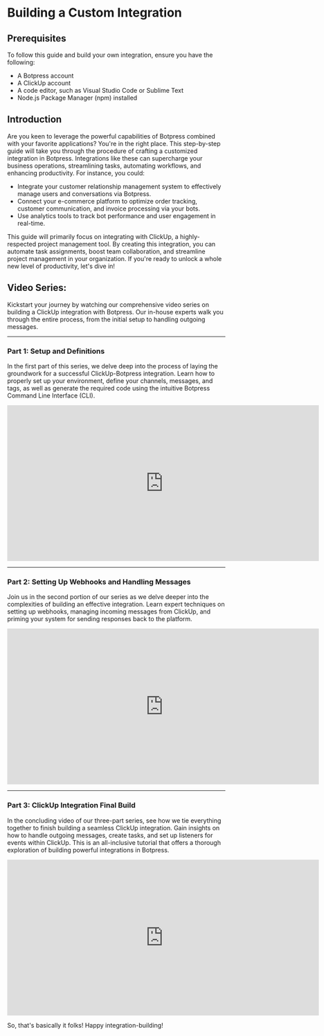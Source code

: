 # Building a Custom Integration

## Prerequisites

To follow this guide and build your own integration, ensure you have the following:

- A Botpress account
- A ClickUp account
- A code editor, such as Visual Studio Code or Sublime Text
- Node.js Package Manager (npm) installed

## Introduction

Are you keen to leverage the powerful capabilities of Botpress combined with your favorite applications? You're in the right place. This step-by-step guide will take you through the procedure of crafting a customized integration in Botpress. Integrations like these can supercharge your business operations, streamlining tasks, automating workflows, and enhancing productivity. For instance, you could:

- Integrate your customer relationship management system to effectively manage users and conversations via Botpress.
- Connect your e-commerce platform to optimize order tracking, customer communication, and invoice processing via your bots.
- Use analytics tools to track bot performance and user engagement in real-time.

This guide will primarily focus on integrating with ClickUp, a highly-respected project management tool. By creating this integration, you can automate task assignments, boost team collaboration, and streamline project management in your organization. If you're ready to unlock a whole new level of productivity, let's dive in!

## Video Series:

Kickstart your journey by watching our comprehensive video series on building a ClickUp integration with Botpress. Our in-house experts walk you through the entire process, from the initial setup to handling outgoing messages.

---

### Part 1: Setup and Definitions

In the first part of this series, we delve deep into the process of laying the groundwork for a successful ClickUp-Botpress integration. Learn how to properly set up your environment, define your channels, messages, and tags, as well as generate the required code using the intuitive Botpress Command Line Interface (CLI).

<iframe
  data-youtube-iframe
  width="720"
  height="360"
  src="https://www.youtube.com/embed/uXRQuBl1r2U?si=SgPFtY2WWTETTr0f"
  title="YouTube video player"
  frameborder="0"
  allow="accelerometer; autoplay; clipboard-write; encrypted-media; gyroscope; picture-in-picture; web-share"
  allowfullscreen
></iframe>

---

### Part 2: Setting Up Webhooks and Handling Messages

Join us in the second portion of our series as we delve deeper into the complexities of building an effective integration. Learn expert techniques on setting up webhooks, managing incoming messages from ClickUp, and priming your system for sending responses back to the platform.

<iframe
  data-youtube-iframe
  width="720"
  height="360"
  src="https://www.youtube.com/embed/Q-wV112_rOw?si=HbeJOP7Iom8tZCww"
  title="YouTube video player"
  frameborder="0"
  allow="accelerometer; autoplay; clipboard-write; encrypted-media; gyroscope; picture-in-picture; web-share"
  allowfullscreen
></iframe>

---

### Part 3: ClickUp Integration Final Build

In the concluding video of our three-part series, see how we tie everything together to finish building a seamless ClickUp integration. Gain insights on how to handle outgoing messages, create tasks, and set up listeners for events within ClickUp. This is an all-inclusive tutorial that offers a thorough exploration of building powerful integrations in Botpress.

<iframe
  data-youtube-iframe
  width="720"
  height="360"
  src="https://www.youtube.com/embed/1D3aC_asXYA?si=hpFdcIYnWVKEkgbT"
  title="YouTube video player"
  frameborder="0"
  allow="accelerometer; autoplay; clipboard-write; encrypted-media; gyroscope; picture-in-picture; web-share"
  allowfullscreen
></iframe>

So, that's basically it folks! Happy integration-building!
